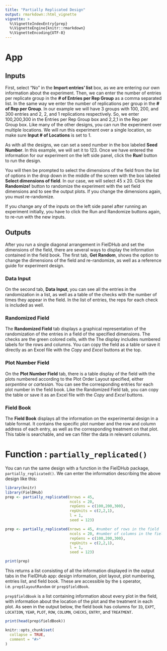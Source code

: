```yaml
---
title: "Partially Replicated Design"
output: rmarkdown::html_vignette
vignette: >
  %\VignetteIndexEntry{prep}
  %\VignetteEngine{knitr::rmarkdown}
  %\VignetteEncoding{UTF-8}
---
```


# App

## Inputs
First, select "No" in the **Import entries' list** box, as we are entering our own information about the experiment. Then, we can enter the number of entries per replicate group in the **# of Entries per Rep Group** as a comma separated list. In the same way we enter the number of replications per group in the **# of Rep per Group**. In our example we will have 3 groups with 100, 200, and 300 entries and 2, 2, and 1 replications respectively. So, we enter 100,200,300 in the Entries per Rep Group box and 2,2,1 in the Rep per Group box. 
Like many of the other designs, you can run the experiment over multiple locations. We will run this experiment over a single location, so make sure **Input # of Locations** is set to 1.

As with all the designs, we can set a seed number in the box labeled **Seed Number**. In this example, we will set it to 123. 
Once we have entered the information for our experiment on the left side panel, click the **Run!** button to run the design. 

You will then be prompted to select the dimensions of the field from the list of options in the drop down in the middle of the screen with the box labeled **Select dimensions of field**. In our case, we will select 45 x 20. Click the **Randomize!** button to randomize the experiment with the set field dimensions and to see the output plots. If you change the dimensions again, you must re-randomize.

If you change any of the inputs on the left side panel after running an experiment initially, you have to click the Run and Randomize buttons again, to re-run with the new inputs.

## Outputs
After you run a single diagonal arrangement in FielDHub and set the dimensions of the field, there are several ways to display the information contained in the field book. The first tab, **Get Random**, shows the option to change the dimensions of the field and re-randomize, as well as a reference guide for experiment design. 

### Data Input
On the second tab, **Data Input**, you can see all the entries in the randomization in a list, as well as a table of the checks with the number of times they appear in the field. In the list of entries, the reps for each check is included as well.


### Randomized Field
The **Randomized Field** tab displays a graphical representation of the randomization of the entries in a field of the specified dimensions. The checks are the green colored cells, with the  The display includes numbered labels for the rows and columns. You can copy the field as a table or save it directly as an Excel file with the _Copy_ and _Excel_ buttons at the top. 

### Plot Number Field
On the **Plot Number Field** tab, there is a table display of the field with the plots numbered according to the Plot Order Layout specified, either _serpentine_ or _cartesian_. You can see the corresponding entries for each plot number in the field book. Like the Randomized Field tab, you can copy the table or save it as an Excel file with the _Copy_ and _Excel_ buttons. 

### Field Book
The **Field Book** displays all the information on the experimental design in a table format. It contains the specific plot number and the row and column address of each entry, as well as the corresponding treatment on that plot. This table is searchable, and we can filter the data in relevant columns. 

# Function : `partially_replicated()`

You can run the same design with a function in the FielDHub package, `partially_replicated()`. We can enter the information describing the above design like this:
```r
library(knitr)
library(FielDHub)
prep <- partially_replicated(nrows = 45,
                             ncols = 20,
                             repGens = c(100,200,300),
                             repUnits = c(2,2,1),
                             l = 1, 
                             seed = 123)

```
```r
prep <- partially_replicated(nrows = 45, #number of rows in the field
                             ncols = 20, #number of columns in the field
                             repGens = c(100,200,300),
                             repUnits = c(2,2,1),
                             l = 1, 
                             seed = 123)
```
```r
print(prep)
```
This returns a list consisting of all the information displayed in the output tabs in the FielDHub app: design information, plot layout, plot numbering, entries list, and field book. These are accessible by the `$` operator, i.e. `prep$layoutRandom` or `prep$fieldBook`. 

`prep$fieldBook` is a list containing information about every plot in the field, with information about the location of the plot and the treatment in each plot. As seen in the output below, the field book has columns for `ID`, `EXPT`, `LOCATION`, `YEAR`, `PLOT`, `ROW`, `COLUMN`, `CHECKS`, `ENTRY`, and `TREATMENT`.
```r
print(head(prep$fieldBook))
```

```r
knitr::opts_chunk$set(
  collapse = TRUE,
  comment = "#>"
)
```
